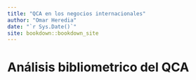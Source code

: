 ```yaml
--- 
title: "QCA en los negocios internacionales"
author: "Omar Heredia"
date: "`r Sys.Date()`"
site: bookdown::bookdown_site
---
```


# Análisis bibliometrico del QCA

